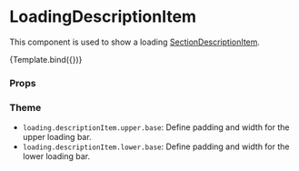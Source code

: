 

<Meta
  title="Components/Loading/LoadingDescriptionItem"
  component={LoadingDescriptionItem}
/>

# LoadingDescriptionItem

This component is used to show a loading [SectionDescriptionItem](/docs/components-section-sectiondescriptionitem--default-story).


<Canvas>
  <Story name="Default">{Template.bind({})}</Story>
</Canvas>

### Props

<ArgsTable story="Default" />

### Theme

- `loading.descriptionItem.upper.base`: Define padding and width for the upper loading bar.
- `loading.descriptionItem.lower.base`: Define padding and width for the lower loading bar.
